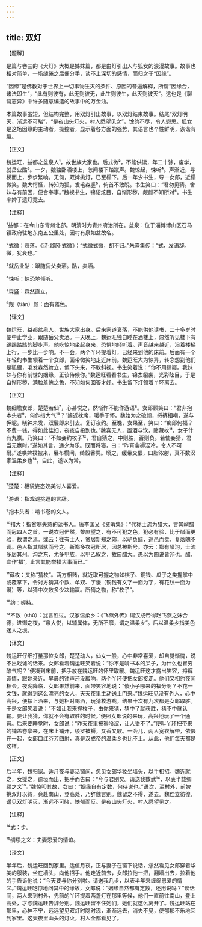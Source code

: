 ```yaml
---
---
---
```

title: 双灯
---




【题解】


是篇与卷三的《犬灯》大概是姊妹篇，都是由灯引出人与狐女的浪漫故事。故事也相对简单，一场缱绻之后便分手，谈不上深切的感情，而归之于“因缘”。

“因缘”是佛教对于世界上一切事物生灭的条件、原因的普遍解释，所谓“因缘合，诸法即生”，“此有则彼有，此无则彼无，此生则彼生，此灭则彼灭”。这也是《聊斋志异》中许多随意编造的故事中的万金油。

本篇故事虽短，但结构完整，用双灯引出故事，以双灯结束故事。结尾“双灯明灭，渐远不可睹”，“是夜山头灯火，村人悉望见之”，馀韵不尽，令人遐思。狐女是这场因缘的主动者，操控者，显示着各方面的强势，其语言也个性鲜明，诙谐有趣。


【正文】

魏运旺，益都之盆泉人¹，故世族大家也。后式微²，不能供读，年二十馀，废学，就岳业酤³。一夕，魏独卧酒楼上，忽闻楼下踏蹴声。魏惊起，悚听⁴。声渐近，寻梯而上，步步繁响。无何，双婢挑灯，已至榻下。后一年少书生，导一女郎，近榻微笑。魏大愕怪，转知为狐，发毛森竖⁵，俯首不敢睨。书生笑曰：“君勿见猜。舍妹与有前因，便合奉事。”魏视书生，锦貂炫目，自惭形秽，觍颜不知所对⁶。书生率婢子遗灯竟去。

【注释】


¹益都：在今山东青州北部。明清时为青州府治所在。盆泉：位于淄博博山区石马镇政府驻地东南五公里处，因村有泉如盆故名。

²式微：衰落。《诗·邶风·式微》：“式微式微，胡不归。”朱熹集传：“式，发语辞。微，犹衰也。”

³就岳业酤：跟随岳父卖酒。酤，卖酒。

⁴悚听：惊恐地倾听。

⁵森竖：森然直立。

⁶觍（tiǎn）颜：面有羞色。





【译文】


魏运旺，益都盆泉人，世族大家出身。后来家道衰落，不能供他读书，二十多岁时便中止学业，跟随岳父卖酒。一天晚上，魏运旺独自睡在酒楼上，忽然听见楼下有踢踢踏踏的脚步声。他吃惊地坐起身来，恐惧地倾听着。声音越来越近，沿着楼梯上行，一步比一步响。不一会，两个丫环提着灯，已经来到他的床前。后面有一个年轻的书生领着一个女郎，面带微笑地走近床前。魏运旺大为惊异，转念想到他们是狐狸，毛发森然耸立，低下头来，不敢斜视。书生笑着说：“你不用猜疑。我妹妹与你有前世的姻缘，正该侍候你。”魏运旺看看书生，锦衣貂裘，光彩眩目，于是自惭形秽，满脸羞愧之色，不知如何回答才好。书生留下灯领着丫环离去。


【正文】

魏细瞻女郎，楚楚若仙⁷，心甚悦之，然惭怍不能作游语⁸。女郎顾笑曰：“君非抱本头者⁹，何作措大气¹⁰？”遽近枕席，暖手于怀。魏始为之破颜，捋裤相嘲，遂与狎昵。晓钟未发，双鬟即来引去。复订夜约。至晚，女果至，笑曰：“痴郎何福？不费一钱，得如此佳妇，夜夜自投到也。”魏喜无人，置酒与饮，赌藏枚¹¹，女子什有九赢。乃笑曰：“不如妾约枚子¹²，君自猜之，中则胜，否则负。若使妾猜，君当无赢时。”遂如其言，通夕为乐。既而将寝，曰：“昨宵衾褥涩冷，令人不可耐。”遂唤婢襆被来，展布榻间，绮縠香耎。顷之，缓带交偎，口脂浓射，真不数汉家温柔乡也¹³。自此，遂以为常。

【注释】


⁷楚楚：相貌姿态姣美讨人喜爱。

⁸游语：指戏谑挑逗的言辞。

⁹抱本头者：啃书卷的文人。

¹⁰措大：指贫寒失意的读书人。唐李匡乂《资暇集》：“代称士流为醋大，言其峭醋而冠四人之首。一说衣冠俨然，黎庶望之，有不可犯之色，犯必有验，比于醋而更验，故谓之焉。或云：往有士人，贫居新郑之郊，以驴负醋，巡邑而卖，复落魄不调。邑人指其醋驮而号之。新郑多衣冠所居，因总被斯号。亦云：郑有醋沟，士流多居其州。沟之东，尤多甲族，以甲乙叙之，故曰醋大。愚以为四说皆非也。醋，宜作‘措’，止言其能举措大事而已。”

¹¹藏枚：又称“猜枚”。两方相赌，就近取可握之物如棋子、铜钱、瓜子之类握掌中或覆掌下，令对方猜其个数、单双、字漫（铜钱有文字一面为字，有花纹一面为漫）等，以猜中次数多少决输赢。所猜之物，称“枚子”。

¹²约：握持。

¹³不数（shǔ）：犹言胜过。汉家温柔乡：《飞燕外传》谓汉成帝得赵飞燕之妹合德，进御之夜，“帝大悦，以辅属体，无所不靡，谓之温柔乡”。后以温柔乡指美色迷人之境。





【译文】


魏运旺仔细打量那位女郎，楚楚动人，仙女一般，心中非常喜爱，却自觉惭愧，说不出戏谑的话来。女郎看着魏运旺笑着说：“你不是啃书本的呆子，为什么也冒穷酸气呢？”便凑到床前，把手放在魏运旺的怀里取暖。魏运旺这才露出笑容，捋裤调情，跟她亲近。早晨的钟声还没敲响，两个丫环便把女郎接走。他们又相约夜间相会。夜晚降临，女郎果然前来，面带笑容地说：“傻小子哪来的福分啊？不花一文钱，就得到这么漂亮的女人，天天夜里主动送上门来。”魏运旺见没有外人，心中高兴，便摆上酒来，与她相对喝酒，玩猜枚游戏，结果十次有九次都是女郎取胜。于是女郎笑着说：“不如让我来握枚子，由你来猜，猜中了就获胜，猜不中就认输。要让我猜，你就不会有取胜的时候。”便照女郎说的来玩，高兴地玩了一个通宵。后来要睡觉时，女郎说：“昨天夜里被褥冷涩，让人受不了。”便叫丫环把带来的铺盖卷拿来，在床上铺开，绫罗被褥，又香又软。一会儿，两人宽衣解带，依偎在一起，女郎口红芬芳四射，真是汉成帝的温柔乡也比不上。从此，他们每天都是这样。


【正文】

后半年，魏归家。适月夜与妻话窗间，忽见女郎华妆坐墙头，以手相招。魏近就之，女援之，逾垣而出，把手而告曰：“今与君别矣。请送我数武¹⁴，以表半载绸缪之义¹⁵。”魏惊叩其故，女曰：“姻缘自有定数，何待说也。”语次，至村外，前婢挑双灯以待，竟赴南山，登高处，乃辞魏言别。魏留之不得，遂去。魏伫立彷徨，遥见双灯明灭，渐远不可睹，怏郁而反。是夜山头灯火，村人悉望见之。

【注释】


¹⁴武：步。

¹⁵绸缪之义：夫妻恩爱的情谊。





【译文】


半年后，魏运旺回到家里。适值月夜，正与妻子在窗下说话，忽然看见女郎穿着华美的服装，坐在墙头，向他招手。他走近前去，女郎拉他一把，翻墙出去，拉着他的手告诉他说：“今天要与你分别啦。请送我几步，以表半年来缠绵恩爱的情义。”魏运旺吃惊地问其中的缘故，女郎说：“姻缘自然都有定数，还用说吗？”谈话间，两人来到村外，先前的丫环提着两盏灯在那里等候，他们一直前往南山，登上高处，才与魏运旺告辞分别。魏运旺留不住她们，她们就这么离开了。魏运旺站在那里，心神不宁，远远望见双灯时隐时现，渐渐远去，消失不见，便郁郁不乐地回到家里。这天夜里山头的灯火，村人全都看见了。
